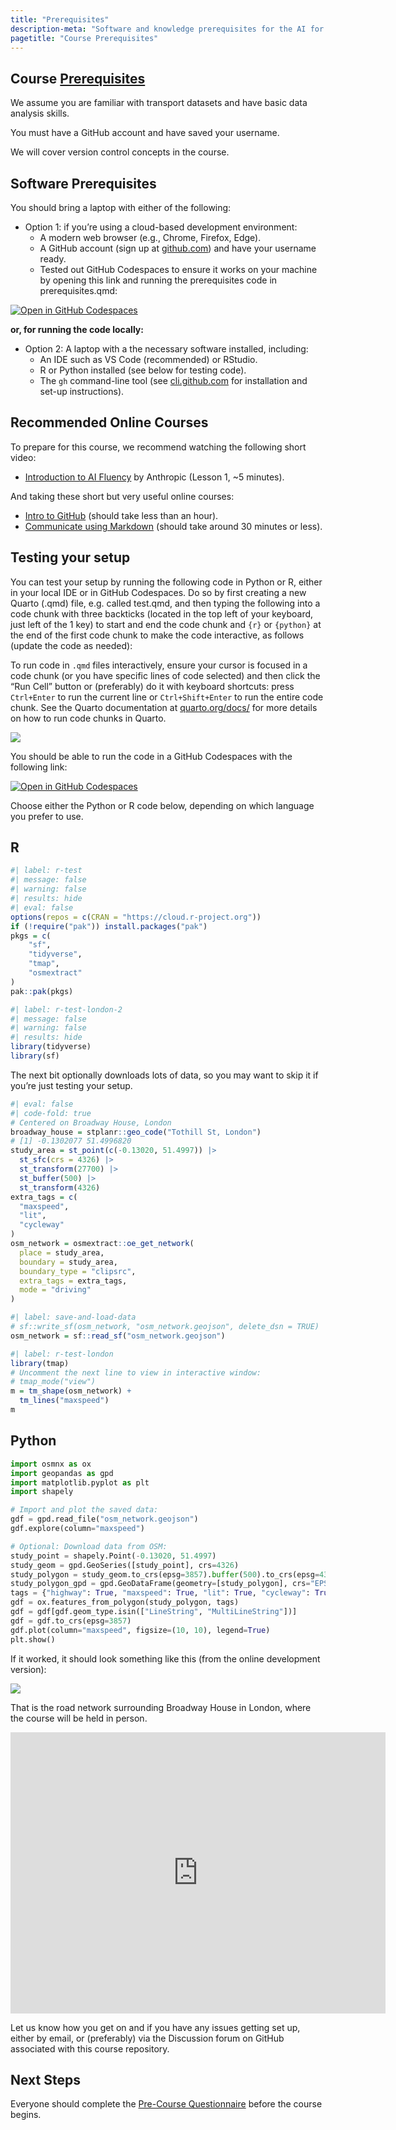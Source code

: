 ```yaml
---
title: "Prerequisites"
description-meta: "Software and knowledge prerequisites for the AI for Transport course, including setup instructions and testing code."
pagetitle: "Course Prerequisites"
---
```


## Course [Prerequisites](https://itsleeds.github.io/ai4transport/prerequisites.html)

We assume you are familiar with transport datasets and have basic data analysis skills.

You must have a GitHub account and have saved your username.

We will cover version control concepts in the course.

## Software Prerequisites

You should bring a laptop with either of the following:

-   Option 1: if you're using a cloud-based development environment:
    -   A modern web browser (e.g., Chrome, Firefox, Edge).
    -   A GitHub account (sign up at [github.com](https://github.com/)) and have your username ready.
    -   Tested out GitHub Codespaces to ensure it works on your machine by opening this link and running the prerequisites code in prerequisites.qmd:

[![Open in GitHub Codespaces](https://img.shields.io/badge/Open%20in-GitHub%20Codespaces-blue?logo=github)](https://github.com/codespaces/new/itsleeds/ai4transport?quickstart=1)

**or, for running the code locally:**

-   Option 2: A laptop with a the necessary software installed, including:
    -   An IDE such as VS Code (recommended) or RStudio.
    -   R or Python installed (see below for testing code).
    -   The `gh` command-line tool (see [cli.github.com](https://cli.github.com/) for installation and set-up instructions).

## Recommended Online Courses

To prepare for this course, we recommend watching the following short video:

-   [Introduction to AI Fluency](https://www.youtube.com/watch?v=JpGtOfSgR-c) by Anthropic (Lesson 1, \~5 minutes).

And taking these short but very useful online courses:

-   [Intro to GitHub](https://github.com/skills/introduction-to-github) (should take less than an hour).
-   [Communicate using Markdown](https://github.com/skills/communicate-using-markdown) (should take around 30 minutes or less).

## Testing your setup

You can test your setup by running the following code in Python or R, either in your local IDE or in GitHub Codespaces.
Do so by first creating a new Quarto (.qmd) file, e.g. called test.qmd, and then typing the following into a code chunk with three backticks (located in the top left of your keyboard, just left of the 1 key) to start and end the code chunk and `{r}` or `{python}` at the end of the first code chunk to make the code interactive, as follows (update the code as needed):

To run code in `.qmd` files interactively, ensure your cursor is focused in a code chunk (or you have specific lines of code selected) and then click the "Run Cell" button or (preferably) do it with keyboard shortcuts: press `Ctrl+Enter` to run the current line or `Ctrl+Shift+Enter` to run the entire code chunk.
<!-- https://quarto.org/docs/get-started/hello/vscode.html#running-cells -->
See the Quarto documentation at [quarto.org/docs/](https://quarto.org/docs/get-started/hello/vscode.html#running-cells) for more details on how to run code chunks in Quarto.

![](images/paste-7.png)

You should be able to run the code in a GitHub Codespaces with the following link:

[![Open in GitHub Codespaces](https://img.shields.io/badge/Open%20in-GitHub%20Codespaces-blue?logo=github)](https://github.com/codespaces/new/itsleeds/ai4transport?quickstart=1)

Choose either the Python or R code below, depending on which language you prefer to use.

::: panel-tabset

## R

```r
#| label: r-test
#| message: false
#| warning: false
#| results: hide
#| eval: false
options(repos = c(CRAN = "https://cloud.r-project.org"))
if (!require("pak")) install.packages("pak")
pkgs = c(
    "sf",
    "tidyverse",
    "tmap",
    "osmextract"
)
pak::pak(pkgs)
```

```r
#| label: r-test-london-2
#| message: false
#| warning: false
#| results: hide
library(tidyverse)
library(sf)
```

The next bit optionally downloads lots of data, so you may want to skip it if you're just testing your setup.

```r
#| eval: false
#| code-fold: true
# Centered on Broadway House, London
broadway_house = stplanr::geo_code("Tothill St, London")
# [1] -0.1302077 51.4996820
study_area = st_point(c(-0.13020, 51.4997)) |> 
  st_sfc(crs = 4326) |>
  st_transform(27700) |>
  st_buffer(500) |>
  st_transform(4326)
extra_tags = c(
  "maxspeed",
  "lit",
  "cycleway"
)
osm_network = osmextract::oe_get_network(
  place = study_area,
  boundary = study_area,
  boundary_type = "clipsrc",
  extra_tags = extra_tags,
  mode = "driving"
)
```

```r
#| label: save-and-load-data
# sf::write_sf(osm_network, "osm_network.geojson", delete_dsn = TRUE)
osm_network = sf::read_sf("osm_network.geojson")
```

```r
#| label: r-test-london
library(tmap)
# Uncomment the next line to view in interactive window:
# tmap_mode("view") 
m = tm_shape(osm_network) +
  tm_lines("maxspeed")
m
```

## Python

```{=html}
<!--
#| label: python-test
#| eval: false
-->
```

``` python
import osmnx as ox
import geopandas as gpd
import matplotlib.pyplot as plt
import shapely

# Import and plot the saved data:
gdf = gpd.read_file("osm_network.geojson")
gdf.explore(column="maxspeed")
```

``` python
# Optional: Download data from OSM:
study_point = shapely.Point(-0.13020, 51.4997)
study_geom = gpd.GeoSeries([study_point], crs=4326)
study_polygon = study_geom.to_crs(epsg=3857).buffer(500).to_crs(epsg=4326).unary_union
study_polygon_gpd = gpd.GeoDataFrame(geometry=[study_polygon], crs="EPSG:4326")
tags = {"highway": True, "maxspeed": True, "lit": True, "cycleway": True}
gdf = ox.features_from_polygon(study_polygon, tags)
gdf = gdf[gdf.geom_type.isin(["LineString", "MultiLineString"])]
gdf = gdf.to_crs(epsg=3857)
gdf.plot(column="maxspeed", figsize=(10, 10), legend=True)
plt.show()
```

:::

If it worked, it should look something like this (from the online development version):

![](images/paste-8.png)

<!-- ![](images/paste-6.png) -->

That is the road network surrounding Broadway House in London, where the course will be held in person.

<iframe src="https://www.google.com/maps/embed?pb=!1m28!1m12!1m3!1d4967.063123114177!2d-0.12752320081146365!3d51.503463215611866!2m3!1f0!2f0!3f0!3m2!1i1024!2i768!4f13.1!4m13!3e2!4m5!1s0x487604b9c09f521d%3A0x397a001d24dc88ca!2sWaterloo%20Station%2C%20London!3m2!1d51.503121699999994!2d-0.11294929999999999!4m5!1s0x487604db8491bbf7%3A0xfb613e7385622281!2sBroadway%20House%2C%20Broadway%20House%2C%20Tothill%20Street%2C%20London!3m2!1d51.499846399999996!2d-0.1324372!5e0!3m2!1sen!2suk!4v1760627002206!5m2!1sen!2suk" width="600" height="450" style="border:0;" allowfullscreen loading="lazy" referrerpolicy="no-referrer-when-downgrade">

</iframe>

Let us know how you get on and if you have any issues getting set up, either by email, or (preferably) via the Discussion forum on GitHub associated with this course repository.

<!-- ```r
#| eval: false
#| echo: false
# install python with reticulate
if (!require("reticulate")) install.packages("reticulate")
reticulate::install_python()
reticulate::py_install("osmnx")
``` -->

## Next Steps

Everyone should complete the [Pre-Course Questionnaire](https://forms.office.com/e/PwWyC73hC3) before the course begins.